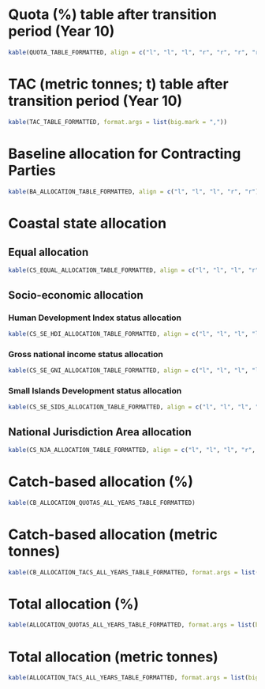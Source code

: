 # Quota (%) table after transition period (Year 10)

```r
kable(QUOTA_TABLE_FORMATTED, align = c("l", "l", "l", "r", "r", "r", "r"))
```

\newpage

# TAC (metric tonnes; t) table after transition period (Year 10)

```r
kable(TAC_TABLE_FORMATTED, format.args = list(big.mark = ","))
```

\newpage

# Baseline allocation for Contracting Parties

```r
kable(BA_ALLOCATION_TABLE_FORMATTED, align = c("l", "l", "l", "r", "r"), format.args = list(big.mark = ","))
```

\newpage

# Coastal state allocation

## Equal allocation

```r
kable(CS_EQUAL_ALLOCATION_TABLE_FORMATTED, align = c("l", "l", "l", "r", "r"), format.args = list(big.mark = ","))
```

\newpage

## Socio-economic allocation

### Human Development Index status allocation

```r
kable(CS_SE_HDI_ALLOCATION_TABLE_FORMATTED, align = c("l", "l", "l", "l", "r", "r"), format.args = list(big.mark = ","))
```

\newpage

### Gross national income status allocation

```r
kable(CS_SE_GNI_ALLOCATION_TABLE_FORMATTED, align = c("l", "l", "l", "l", "r", "r"), format.args = list(big.mark = ","))
```

\newpage

### Small Islands Development status allocation

```r
kable(CS_SE_SIDS_ALLOCATION_TABLE_FORMATTED, align = c("l", "l", "l", "r", "r"), format.args = list(big.mark = ","))
```

\newpage

## National Jurisdiction Area allocation

```r
kable(CS_NJA_ALLOCATION_TABLE_FORMATTED, align = c("l", "l", "l", "r", "r", "r"), format.args = list(big.mark = ","))
```

<!-- \newpage -->

<!---BLOCK_LANDSCAPE_START--->

# Catch-based allocation (%)

```r
kable(CB_ALLOCATION_QUOTAS_ALL_YEARS_TABLE_FORMATTED)
```

\newpage

# Catch-based allocation (metric tonnes)

```r
kable(CB_ALLOCATION_TACS_ALL_YEARS_TABLE_FORMATTED, format.args = list(big.mark = ","))
```

\newpage

# Total allocation (%)

```r
kable(ALLOCATION_QUOTAS_ALL_YEARS_TABLE_FORMATTED, format.args = list(big.mark = ","))
```

\newpage

# Total allocation (metric tonnes)

```r
kable(ALLOCATION_TACS_ALL_YEARS_TABLE_FORMATTED, format.args = list(big.mark = ","))
```

<!---BLOCK_LANDSCAPE_STOP--->

<!-- </div> -->
